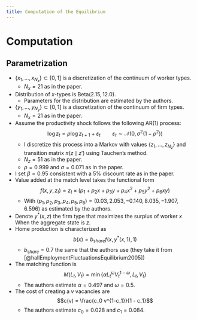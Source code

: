 ```yaml
---
title: Computation of the Equilibrium
---
```


# Computation 

## Parametrization

- $\{x_1,\ldots,x_{N_x}\}\subset[0,1]$ is a discretization of the continuum of worker types.
	- $N_x=21$ as in the paper.  
- Distribution of $x$-types is $\text{Beta}(2.15, 12.0)$. 
	- Parameters for the distribution are estimated by the authors.
- $\{y_1,\ldots,y_{N_y}\}\subset[0,1]$ is a discretization of the continuum of firm types.
	- $N_x=21$ as in the paper.  
- Assume the productivity shock follows the following $\text{AR}(1)$ process:$$\log{z_{t}} = \rho \log{z_{t+1}}+\varepsilon_t \qquad \varepsilon_t \sim \mathcal{N}(0,\sigma^2(1-\rho^2))$$
	- I discretize this process into a Markov with values $\{z_1,\ldots,z_{N_z}\}$ and transition matrix $\pi(z\mid z')$  using Tauchen's method.
	- $N_z=51$ as in the paper.
	- $\rho=0.999$ and $\sigma = 0.071$ as in the paper.
- I set $\beta=0.95$ consistent with a $5\%$ discount rate as in the paper.
- Value added at the match level takes the functional form$$f(x,y,z_t) = z_t\times(p_1 + p_2 x + p_3y + p_4 x^2+ p_5 y^2 + p_6 xy)$$
	- With $(p_1, p_2, p_3, p_4, p_5, p_6) = (0.03, 2.053, -0.140, 8.035, -1.907, 6.596)$ as estimated by the authors.
- Denote $y^*(x,z)$ the firm type that maximizes the surplus of worker $x$ When the aggregate state is $z$.
- Home production is characterized as $$b(x) = b_{share} f(x,y^*(x,1),1)$$
	- $b_{share} = 0.7$ the same that the authors use (they take it from [@hallEmploymentFluctuationsEquilibrium2005])
- The matching function is $$M(L_t, V_t) = \min\{\alpha L_t^{\omega}V_t^{1-\omega}, L_t, V_t\}$$
	- The authors estimate $\alpha = 0.497$ and $\omega=0.5$.
- The cost of creating a $v$ vacancies are $$c(v) = \frac{c_0 v^{1-c_1}}{1 - c_1}$$
	- The authors estimate $c_0 = 0.028$ and $c_1 = 0.084$. 